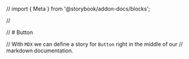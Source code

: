 // import { Meta } from '@storybook/addon-docs/blocks';


// <Meta title="Docs/Global style"/>

// # Button

// With `MDX` we can define a story for `Button` right in the middle of our
// markdown documentation.
